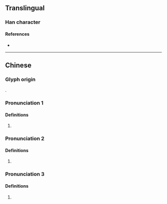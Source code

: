 {{character info/new}}
==Translingual==

===Han character===
{{Han char|rn=30|rad=口|as=10|sn=13|four=66030|canj=RWKP|ids=⿰口恩}}

====References====
* {{Han ref|kx=0204.111|hdz=10668.030|uh=55EF|ud=21999|bh=B6E2|bd=46818}}

----

==Chinese==
{{zh-forms}}

===Glyph origin===
{{Han compound|口|恩|ls=psc|c1=s|c2=p|t1=mouth|no_och2=1}}.

===Pronunciation 1===
{{zh-pron
|m=ńg,ń,én,éng
|c=ng2
|cat=intj
}}

====Definitions====
{{zh-hanzi}}

# {{n-g|Used as an interjection to express doubt or curiosity.}}

===Pronunciation 2===
{{zh-pron
|m=ňg,ň,ěn,ěng,en
|cat=intj
}}

====Definitions====
{{zh-hanzi}}

# {{n-g|Used as an interjection to express surprise.}}

===Pronunciation 3===
{{zh-pron
|m=ǹg,ǹ,èn,èng,en
|c=ng6
|cat=intj
}}

====Definitions====
{{zh-hanzi}}

# {{n-g|Used as an interjection to express agreement or pledge.}}